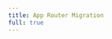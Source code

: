 ```yaml
---
title: App Router Migration
full: true
---
```



<CodeSandbox
  title="App Router"
  src="https://codesandbox.io/p/sandbox/github/amannn/next-intl/tree/feat/next-13-rsc/examples/example-next-13-with-pages"
/>
